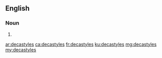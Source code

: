 ==English==

===Noun===
{{head|en|noun plural form}}

# {{plural of|decastyle|lang=en}}

[[ar:decastyles]]
[[ca:decastyles]]
[[fr:decastyles]]
[[ku:decastyles]]
[[mg:decastyles]]
[[my:decastyles]]